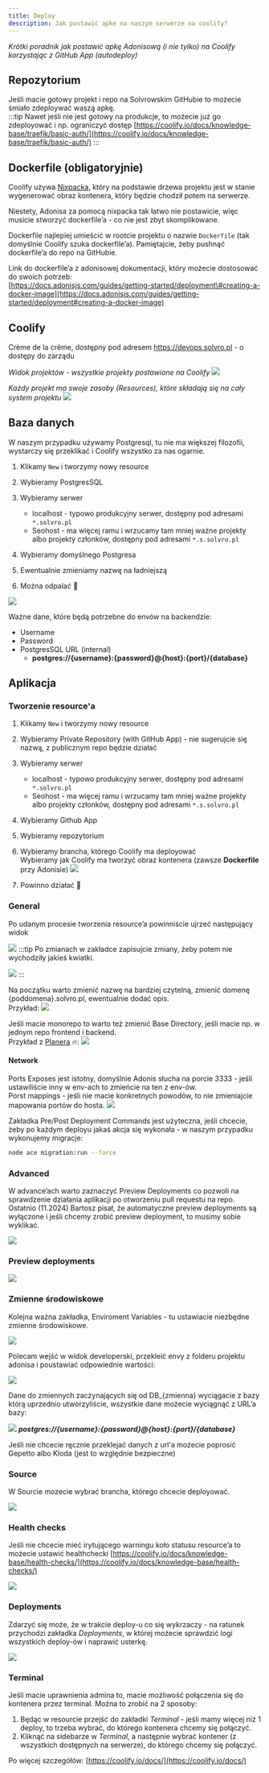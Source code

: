 ```yaml
---
title: Deploy
description: Jak postawić apke na naszym serwerze na coolify?
---
```



_Krótki poradnik jak postawić apkę Adonisową (i nie tylko) na Coolify korzystając z GitHub App (autodeploy)_

## Repozytorium

Jeśli macie gotowy projekt i repo na Solvrowskim GitHubie to możecie śmiało zdeploywać waszą apkę.  
:::tip
Nawet jeśli nie jest gotowy na produkcje, to możecie już go zdeployować i np. ograniczyć dostęp [https://coolify.io/docs/knowledge-base/traefik/basic-auth/](https://coolify.io/docs/knowledge-base/traefik/basic-auth/)
:::

## Dockerfile (obligatoryjnie)

Coolify używa [Nixpacka](https://nixpacks.com/docs), który na podstawie drzewa projektu jest w stanie wygenerować obraz kontenera, który będzie chodził potem na serwerze.

Niestety, Adonisa za pomocą nixpacka tak łatwo nie postawicie, więc musicie stworzyć dockerfile’a - co nie jest zbyt skomplikowane.

Dockerfile najlepiej umieścić w rootcie projektu o nazwie `Dockerfile` (tak domyślnie Coolify szuka dockerfile’a). Pamiętajcie, żeby pushnąć dockerfile’a do repo na GitHubie.

Link do dockerfile’a z adonisowej dokumentacji, który możecie dostosować do swoich potrzeb:  
[https://docs.adonisjs.com/guides/getting-started/deployment\#creating-a-docker-image](https://docs.adonisjs.com/guides/getting-started/deployment#creating-a-docker-image)

## Coolify

Crème de la crème, dostępny pod adresem https://devops.solvro.pl - o dostępy do zarządu

_Widok projektów - wszystkie projekty postawione na Coolify_
![](../../../assets/deployment/image8.png)

_Każdy projekt ma swoje zasoby (Resources), które składają się na cały system projektu_
![](../../../assets/deployment/image11.png)

## Baza danych

W naszym przypadku używamy Postgresql, tu nie ma większej filozofii, wystarczy się przeklikać i Coolify wszystko za nas ogarnie.

<Steps>

1. Klikamy `New` i tworzymy nowy resource

2. Wybieramy PostgresSQL

3. Wybieramy serwer

   - localhost - typowo produkcyjny serwer, dostępny pod adresami `*.solvro.pl`
   - Seohost - ma więcej ramu i wrzucamy tam mniej ważne projekty albo projekty członków, dostępny pod adresami `*.s.solvro.pl`

4. Wybieramy domyślnego Postgresa

5. Ewentualnie zmieniamy nazwę na ładniejszą

6. Można odpalać 🚀

</Steps>

![](../../../assets/deployment/image14.png)

Ważne dane, które będą potrzebne do envów na backendzie:

- Username
- Password
- PostgresSQL URL (internal)
  - **postgres://\{username\}:\{password\}@\{host\}:\{port\}/\{database\}**

## Aplikacja

### Tworzenie resource'a

<Steps>

1. Klikamy `New` i tworzymy nowy resource

2. Wybieramy Private Repository (with GitHub App) - nie sugerujcie się nazwą, z publicznym repo będzie działać

3. Wybieramy serwer

   - localhost - typowo produkcyjny serwer, dostępny pod adresami `*.solvro.pl`
   - Seohost - ma więcej ramu i wrzucamy tam mniej ważne projekty albo projekty członków, dostępny pod adresami `*.s.solvro.pl`

4. Wybieramy Github App

5. Wybieramy repozytorium

6. Wybieramy brancha, którego Coolify ma deployować  
    Wybieramy jak Coolify ma tworzyć obraz kontenera (zawsze **Dockerfile** przy Adonisie)
   ![](../../../assets/deployment/image13.png)
7. Powinno działać 🚀

</Steps>

### General

Po udanym procesie tworzenia resource’a powinniście ujrzeć następujący widok

![](../../../assets/deployment/image17.png)
:::tip
Po zmianach w zakładce zapisujcie zmiany, żeby potem nie wychodziły jakieś kwiatki.

![](../../../assets/deployment/image2.png)
:::

Na początku warto zmienić nazwę na bardziej czytelną, zmienić domenę \{poddomena\}.solvro.pl, ewentualnie dodać opis.  
Przykład:
![](../../../assets/deployment/image3.png)

Jeśli macie monorepo to warto też zmienić Base Directory, jeśli macie np. w jednym repo frontend i backend.  
Przykład z [Planera](https://github.com/Solvro/web-planer) 🔥:
![](../../../assets/deployment/image21.png)

#### Network

Ports Exposes jest istotny, domyślnie Adonis słucha na porcie 3333 - jeśli ustawiliście inny w env-ach to zmieńcie na ten z env-ów.  
Porst mappings - jeśli nie macie konkretnych powodów, to nie zmieniajcie mapowania portów do hosta.
![](../../../assets/deployment/image5.png)

Zakładka Pre/Post Deployment Commands jest użyteczna, jeśli chcecie, żeby po każdym deployu jakaś akcja się wykonała - w naszym przypadku wykonujemy migracje:

```sh
node ace migration:run --force
```

### Advanced

W advance’ach warto zaznaczyć Preview Deployments co pozwoli na sprawdzenie działania aplikacji po otworzeniu pull requestu na repo.
Ostatnio (11.2024) Bartosz pisał, że automatyczne preview deployments są wyłączone i jeśli chcemy zrobić preview deployment, to musimy sobie wyklikać.

![](../../../assets/deployment/image20.png)

### Preview deployments

![](../../../assets/deployment/image22.png)

### Zmienne środowiskowe

Kolejna ważna zakładka, Enviroment Variables - tu ustawiacie niezbędne zmienne środowiskowe.

![](../../../assets/deployment/image19.png)

Polecam wejść w widok developerski, przekleić envy z folderu projektu adonisa i poustawiać odpowiednie wartości:

![](../../../assets/deployment/image16.png)

Dane do zmiennych zaczynających się od DB\_\{zmienna\} wyciągacie z bazy którą uprzednio utworzyliście, wszystkie dane możecie wyciągnąć z URL’a bazy:

![](../../../assets/deployment/image15.png)
_**postgres://\{username\}:\{password\}@\{host\}:\{port\}/\{database\}**_

Jeśli nie chcecie ręcznie przeklejać danych z url'a możecie poprosić Gepetto albo Kloda (jest to względnie bezpieczne)

### Source

W Sourcie mozecie wybrać brancha, którego chcecie deployować.

![](../../../assets/deployment/image6.png)

### Health checks

Jeśli nie chcecie mieć irytującego warningu koło statusu resource’a to możecie ustawić healthchecki [https://coolify.io/docs/knowledge-base/health-checks/](https://coolify.io/docs/knowledge-base/health-checks/)

![](../../../assets/deployment/image10.png)

### Deployments

Zdarzyć się może, że w trakcie deploy-u co się wykrzaczy - na ratunek przychodzi zakładka _Deployments_, w której możecie sprawdzić logi wszystkich deploy-ów i naprawić usterkę.

![](../../../assets/deployment/image23.png)

### Terminal

Jeśli macie uprawnienia admina to, macie możliwość połączenia się do kontenera przez terminal. Można to zrobić na 2 sposoby:

1. Będąc w resourcie przejść do zakładki _Terminal_ - jeśli mamy więcej niż 1 deploy, to trzeba wybrać, do którego kontenera chcemy się połączyć.
2. Kliknąć na sidebarze w _Terminal_, a następnie wybrać kontener (z wszystkich dostępnych na serwerze), do którego chcemy się połączyć.

Po więcej szczegółów: [https://coolify.io/docs/](https://coolify.io/docs/)
